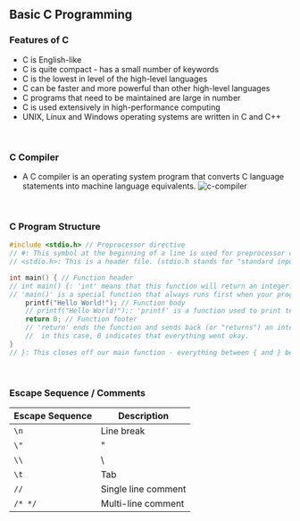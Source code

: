 ## Basic C Programming

### Features of C
- C is English-like
- C is quite compact - has a small number of keywords
- C is the lowest in level of the high-level languages
- C can be faster and more powerful than other high-level languages
- C programs that need to be maintained are large in number
- C is used extensively in high-performance computing
- UNIX, Linux and Windows operating systems are written in C and C++

<br />

### C Compiler
- A C compiler is an operating system program that converts C language statements into machine language equivalents.
![c-compiler](../.././src/c-compiler.png)

<br />

### C Program Structure
```c
#include <stdio.h> // Preprocessor directive
// #: This symbol at the beginning of a line is used for preprocessor commands.
// <stdio.h>: This is a header file. (stdio.h stands for "standard input-output header")

int main() { // Function header
// int main() {: 'int' means that this function will return an integer. 
// 'main()' is a special function that always runs first when your program starts.
    printf("Hello World!"); // Function body
    // printf("Hello World!");: 'printf' is a function used to print text on your screen.
    return 0; // Function footer
    // 'return' ends the function and sends back (or "returns") an integer value
    //  in this case, 0 indicates that everything went okay.
}
// }: This closes off our main function - everything between { and } belongs to main().
```

<br />

### Escape Sequence / Comments
| Escape Sequence | Description            |
|-----------------|------------------------|
| `\n`              | Line break             |
| `\"`              | "                      |
| `\\`              | \                      |
| `\t`              | Tab                    |
| `//`              | Single line comment    |
| `/* */`           | Multi-line comment     |

